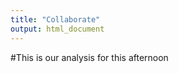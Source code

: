 ```yaml
---
title: "Collaborate"
output: html_document
---
```


#This is our analysis for this afternoon
```r

```

